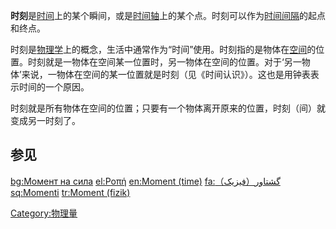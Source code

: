 {{noteTA
| G1=物理学
}}
<!-- 注释出：[[File:一個時刻入面葵循物理堂嘅黑板.png|thumb]]物理室之一個黑板]] -->
'''时刻'''是[[时间|时间]]上的某个瞬间，或是[[时间轴|时间轴]]上的某个点。时刻可以作为[[时间间隔|时间间隔]]的起点和终点。

时刻是[[物理学|物理学]]上的概念，生活中通常作为“时间”使用。时刻指的是物体在[[空间|空间]]的位置。时刻就是一物体在空间某一位置时，另一物体在空间的位置。对于‘另一物体’来说，一物体在空间的某一位置就是时刻（见《时间认识》）。这也是用钟表表示时间的一个原因。

时刻就是所有物体在空间的位置；只要有一个物体离开原来的位置，时刻（间）就变成另一时刻了。

==参见 ==
{{Commonscat}}
{{Wiktionary}}
{{Physics-stub}}
[[Category:物理量|Category:物理量]]

[[bg:Момент_на_сила|bg:Момент на сила]]
[[el:Ροπή|el:Ροπή]]
[[en:Moment_(time)|en:Moment (time)]]
[[fa:گشتاور（فیزیک）|fa:گشتاور（فیزیک）]]
[[sq:Momenti|sq:Momenti]]
[[tr:Moment_(fizik)|tr:Moment (fizik)]]